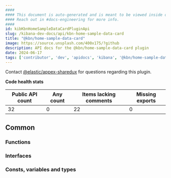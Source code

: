 ```yaml
---
####
#### This document is auto-generated and is meant to be viewed inside our experimental, new docs system.
#### Reach out in #docs-engineering for more info.
####
id: kibKbnHomeSampleDataCardPluginApi
slug: /kibana-dev-docs/api/kbn-home-sample-data-card
title: "@kbn/home-sample-data-card"
image: https://source.unsplash.com/400x175/?github
description: API docs for the @kbn/home-sample-data-card plugin
date: 2024-06-17
tags: ['contributor', 'dev', 'apidocs', 'kibana', '@kbn/home-sample-data-card']
---
```




Contact [@elastic/appex-sharedux](https://github.com/orgs/elastic/teams/appex-sharedux) for questions regarding this plugin.

**Code health stats**

| Public API count  | Any count | Items lacking comments | Missing exports |
|-------------------|-----------|------------------------|-----------------|
| 32 | 0 | 22 | 0 |

## Common

### Functions
<DocDefinitionList data={kbnHomeSampleDataCardObj.common.functions}/>

### Interfaces
<DocDefinitionList data={kbnHomeSampleDataCardObj.common.interfaces}/>

### Consts, variables and types
<DocDefinitionList data={kbnHomeSampleDataCardObj.common.misc}/>

